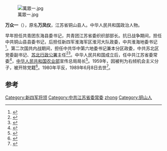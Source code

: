 [[File:萬眾一.jpg|thumb]]

'''万众一'''（{{bd|1907年||1989年|6月8日}}），原名'''万凤仪'''，江苏省铜山县人。中华人民共和国政治人物。

早年担任共青团东海县委书记，共青团江苏省委织织部部长。抗日战争期间，担任中共铜山县县委书记，后担任新四军淮海军区淮河大队政委，中共淮海地委书记<ref>{{cite book|title=中国抗日战争人物大辞典|url=http://books.google.com/books?id=8HhaAAAAIAAJ|year=1999|publisher=天津大学出版社|isbn=978-7-5618-1102-3|page=7}}</ref>。第二次国共内战期间，担任中共华中第六地委书记兼本分区政委，中共苏北区党委副书记、[[苏北行政公署|苏北行政公署]]主任<ref>{{cite book|title=中华人民共和国人物辞典 (1949-1989)|url=http://books.google.com/books?id=bn1NAAAAMAAJ|year=1989|publisher=中国经济出版社|page=7|access-date=2015-06-06|archive-date=2014-07-25|archive-url=https://web.archive.org/web/20140725112941/http://books.google.com/books?id=bn1NAAAAMAAJ|dead-url=no}}</ref><ref>{{cite book|title=涟水县志|url=http://books.google.com/books?id=KVdwWUyPKIQC|year=1997|publisher=江苏古籍出版社|page=1003}}</ref>。中华人民共和国成立后，任中共江苏省委常委<ref name="江苏省地方志编纂委员会">{{cite book|author=江苏省地方志编纂委员会|title=江苏省志 - Volume 70 -|url=http://books.google.com/books?id=zAlxAAAAIAAJ|publisher=江苏人民出版社|page=448}}</ref>，[[中华人民共和国农业部|中华人民共和国农业部]]宣传总局局长<ref name="中文出版物服务中心">{{cite book|author=中文出版物服务中心|title=中共重要历史文献资料汇编 "文革"时期有关中央党政各系统暨领导人问题的批判资料专辑|url=http://books.google.com/books?id=CIYPAQAAMAAJ|publisher=中文出版物服务中心}}</ref>。1959年，因被判为右倾机会主义分子，被开除党籍<ref>{{cite book|title=中国共产党名人录|url=http://books.google.com/books?id=UZUcAQAAMAAJ|year=1997|publisher=四川人民出版社|page=26}}</ref>。1980年平反，1989年6月8日去世<ref>{{cite book|title=中国百科年鉴|url=http://books.google.com/books?id=UGYHAQAAIAAJ|year=1990|publisher=中国大百科全书出版社|page=32}}</ref>。

==参考==
{{reflist}}
{{中国政治人物小作品}}
{{DEFAULTSORT:wan zhongyi}}
[[Category:新四军将领|Category:新四军将领]]
[[Category:中共江苏省委常委|Category:中共江苏省委常委]]
[[Category:萬姓|zhong]]
[[Category:铜山人|Category:铜山人]]